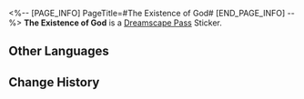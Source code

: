 <%-- [PAGE_INFO]
PageTitle=#The Existence of God#
[END_PAGE_INFO] --%>
{{Stub|Location information}}
{{Item Infobox
|id          = 223806
|image       = Dreamscape Pass Sticker The Existence of God.png
|type        = Dreamscape Pass Sticker
|type2       = The Last Tycoon Stickers
|invCategory = 
|rarity      = 4
|effect      = 
|description = Digital stickers that can be used to decorate the pages of the Dreamtour Handbook. They come in many different styles.
|source1     = [[Explore the Dreamflux Reef residential area and learn about the God of Innumerable Iron Cans]]
}}
{{Description|Believe, and THEY shall exist. Don't, and THEY shall not.}}
'''The Existence of God''' is a [[Dreamscape Pass]] Sticker.

==Other Languages==
{{Other Languages
|en   = The Existence of God
|zhs  = 神的存在
|zht  = 神的存在
|ja   = 神の存在
|ko   = 신의 존재
|es   = La existencia divina
|fr   = L'existence d'un dieu
|ru   = Существование бога
|th   = การมีอยู่ของเทพเจ้า
|vi   = Sự Tồn Tại Của Thần
|de   = Die Existenz eines Gottes
|id   = Keberadaan Dewa
|pt   = A Existência Divina
}}

==Change History==
{{Change History|2.2}}